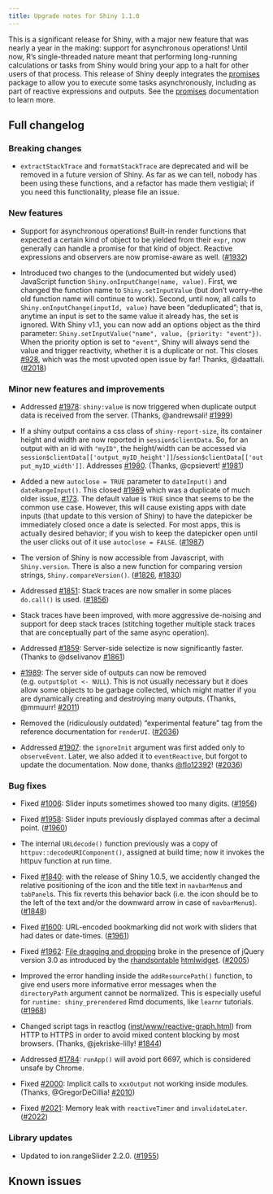 ```yaml
---
title: Upgrade notes for Shiny 1.1.0
---
```


This is a significant release for Shiny, with a major new feature that was nearly a year in the making: support for asynchronous operations! Until now, R's single-threaded nature meant that performing long-running calculations or tasks from Shiny would bring your app to a halt for other users of that process. This release of Shiny deeply integrates the [promises](https://rstudio.github.io/promises/) package to allow you to execute some tasks asynchronously, including as part of reactive expressions and outputs. See the [promises](https://rstudio.github.io/promises/) documentation to learn more.

## Full changelog

### Breaking changes

* `extractStackTrace` and `formatStackTrace` are deprecated and will be removed in a future version of Shiny. As far as we can tell, nobody has been using these functions, and a refactor has made them vestigial; if you need this functionality, please file an issue.

### New features

* Support for asynchronous operations! Built-in render functions that expected a certain kind of object to be yielded from their `expr`, now generally can handle a promise for that kind of object. Reactive expressions and observers are now promise-aware as well. ([#1932](https://github.com/rstudio/shiny/pull/1932))

* Introduced two changes to the (undocumented but widely used) JavaScript function `Shiny.onInputChange(name, value)`. First, we changed the function name to `Shiny.setInputValue` (but don't worry--the old function name will continue to work). Second, until now, all calls to `Shiny.onInputChange(inputId, value)` have been "deduplicated"; that is, anytime an input is set to the same value it already has, the set is ignored. With Shiny v1.1, you can now add an options object as the third parameter: `Shiny.setInputValue("name", value, {priority: "event"})`. When the priority option is set to `"event"`, Shiny will always send the value and trigger reactivity, whether it is a duplicate or not. This closes [#928](https://github.com/rstudio/shiny/issues/928), which was the most upvoted open issue by far! Thanks, @daattali. ([#2018](https://github.com/rstudio/shiny/pull/2018))

### Minor new features and improvements

* Addressed [#1978](https://github.com/rstudio/shiny/issues/1978): `shiny:value` is now triggered when duplicate output data is received from the server. (Thanks, @andrewsali! [#1999](https://github.com/rstudio/shiny/pull/1999))

* If a shiny output contains a css class of `shiny-report-size`, its container height and width are now reported in `session$clientData`. So, for an output with an id with `"myID"`, the height/width can be accessed via `session$clientData[['output_myID_height']]`/`session$clientData[['output_myID_width']]`. Addresses [#1980](https://github.com/rstudio/shiny/issues/1980). (Thanks, @cpsievert! [#1981](https://github.com/rstudio/shiny/pull/1981))

* Added a new `autoclose = TRUE` parameter to `dateInput()` and `dateRangeInput()`. This closed [#1969](https://github.com/rstudio/shiny/issues/1969) which was a duplicate of much older issue, [#173](https://github.com/rstudio/shiny/issues/173). The default value is `TRUE` since that seems to be the common use case. However, this will cause existing apps with date inputs (that update to this version of Shiny) to have the datepicker be immediately closed once a date is selected. For most apps, this is actually desired behavior; if you wish to keep the datepicker open until the user clicks out of it use `autoclose = FALSE`. ([#1987](https://github.com/rstudio/shiny/pull/1987))

* The version of Shiny is now accessible from Javascript, with `Shiny.version`. There is also a new function for comparing version strings, `Shiny.compareVersion()`. ([#1826](https://github.com/rstudio/shiny/pull/1826), [#1830](https://github.com/rstudio/shiny/pull/1830))

* Addressed [#1851](https://github.com/rstudio/shiny/issues/1851): Stack traces are now smaller in some places `do.call()` is used. ([#1856](https://github.com/rstudio/shiny/pull/1856))

* Stack traces have been improved, with more aggressive de-noising and support for deep stack traces (stitching together multiple stack traces that are conceptually part of the same async operation).

* Addressed [#1859](https://github.com/rstudio/shiny/issues/1859): Server-side selectize is now significantly faster. (Thanks to @dselivanov [#1861](https://github.com/rstudio/shiny/pull/1861))

* [#1989](https://github.com/rstudio/shiny/issues/1989): The server side of outputs can now be removed (e.g. `output$plot <- NULL`). This is not usually necessary but it does allow some objects to be garbage collected, which might matter if you are dynamically creating and destroying many outputs. (Thanks, @mmuurr! [#2011](https://github.com/rstudio/shiny/pull/2011))

* Removed the (ridiculously outdated) "experimental feature" tag from the reference documentation for `renderUI`. ([#2036](https://github.com/rstudio/shiny/pull/2036))

* Addressed [#1907](https://github.com/rstudio/shiny/issues/1907): the `ignoreInit` argument was first added only to `observeEvent`. Later, we also added it to `eventReactive`, but forgot to update the documentation. Now done, thanks [@flo12392](https://github.com/flo12392)! ([#2036](https://github.com/rstudio/shiny/pull/2036))

### Bug fixes

* Fixed [#1006](https://github.com/rstudio/shiny/issues/1006): Slider inputs sometimes showed too many digits. ([#1956](https://github.com/rstudio/shiny/pull/1956))

* Fixed [#1958](https://github.com/rstudio/shiny/issues/1958): Slider inputs previously displayed commas after a decimal point. ([#1960](https://github.com/rstudio/shiny/pull/1960))

* The internal `URLdecode()` function previously was a copy of `httpuv::decodeURIComponent()`, assigned at build time; now it invokes the httpuv function at run time.

* Fixed [#1840](https://github.com/rstudio/shiny/issues/1840): with the release of Shiny 1.0.5, we accidently changed the relative positioning of the icon and the title text in `navbarMenu`s and `tabPanel`s. This fix reverts this behavior back (i.e. the icon should be to the left of the text and/or the downward arrow in case of `navbarMenu`s). ([#1848](https://github.com/rstudio/shiny/pull/1848))

* Fixed [#1600](https://github.com/rstudio/shiny/issues/1600): URL-encoded bookmarking did not work with sliders that had dates or date-times. ([#1961](https://github.com/rstudio/shiny/pull/1961))

* Fixed [#1962](https://github.com/rstudio/shiny/issues/1962): [File dragging and dropping](https://blog.rstudio.com/2017/08/15/shiny-1-0-4/) broke in the presence of jQuery version 3.0 as introduced by the [rhandsontable](https://jrowen.github.io/rhandsontable/) [htmlwidget](https://www.htmlwidgets.org/). ([#2005](https://github.com/rstudio/shiny/pull/2005))

* Improved the error handling inside the `addResourcePath()` function, to give end users more informative error messages when the `directoryPath` argument cannot be normalized. This is especially useful for `runtime: shiny_prerendered` Rmd documents, like `learnr` tutorials. ([#1968](https://github.com/rstudio/shiny/pull/1968))

* Changed script tags in reactlog ([inst/www/reactive-graph.html](https://github.com/rstudio/shiny/blob/master/inst/www/reactive-graph.html)) from HTTP to HTTPS in order to avoid mixed content blocking by most browsers. (Thanks, @jekriske-lilly! [#1844](https://github.com/rstudio/shiny/pull/1844))

* Addressed [#1784](https://github.com/rstudio/shiny/issues/1784): `runApp()` will avoid port 6697, which is considered unsafe by Chrome.

* Fixed [#2000](https://github.com/rstudio/shiny/issues/2000): Implicit calls to `xxxOutput` not working inside modules. (Thanks, @GregorDeCillia! [#2010](https://github.com/rstudio/shiny/pull/2010))

* Fixed [#2021](https://github.com/rstudio/shiny/issues/2021): Memory leak with `reactiveTimer` and `invalidateLater`. ([#2022](https://github.com/rstudio/shiny/pull/2022))

### Library updates

* Updated to ion.rangeSlider 2.2.0. ([#1955](https://github.com/rstudio/shiny/pull/1955))


## Known issues

